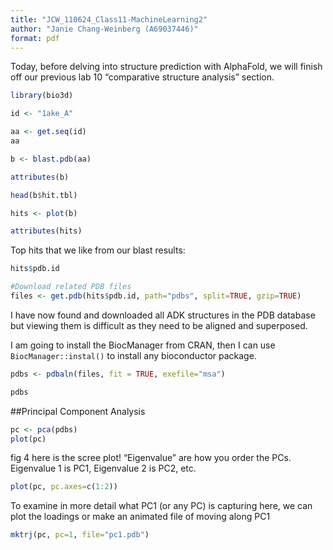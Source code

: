 ```yaml
---
title: "JCW_110624_Class11-MachineLearning2"
author: "Janie Chang-Weinberg (A69037446)"
format: pdf
---
```


Today, before delving into structure prediction with AlphaFold, we will finish off our previous lab 10 "comparative structure analysis" section.

```r
library(bio3d)

id <- "1ake_A"

aa <- get.seq(id)
aa
```

```r
b <- blast.pdb(aa)
```

```r
attributes(b)
```

```r
head(b$hit.tbl)
```

```r
hits <- plot(b)
```

```r
attributes(hits)
```

Top hits that we like from our blast results:
```r
hits$pdb.id
```

```r
#Download related PDB files
files <- get.pdb(hits$pdb.id, path="pdbs", split=TRUE, gzip=TRUE)
```

I have now found and downloaded all ADK structures in the PDB database but viewing them is difficult as they need to be aligned and superposed. 

I am going to install the BiocManager from CRAN, then I can use `BiocManager::instal()` to install any bioconductor package. 

```r
pdbs <- pdbaln(files, fit = TRUE, exefile="msa")
```

```r
pdbs
```

##Principal Component Analysis
```r
pc <- pca(pdbs)
plot(pc)
```
fig 4 here is the scree plot! "Eigenvalue" are how you order the PCs. Eigenvalue 1 is PC1, Eigenvalue 2 is PC2, etc.  

```r
plot(pc, pc.axes=c(1:2))
```

To examine in more detail what PC1 (or any PC) is capturing here, we can plot the loadings or make an animated file of moving along PC1

```r
mktrj(pc, pc=1, file="pc1.pdb")
```

